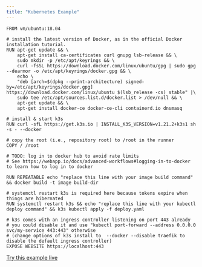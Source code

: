 ```yaml
---
title: "Kubernetes Example"
---
```


```docker Layerfile
FROM vm/ubuntu:18.04

# install the latest version of Docker, as in the official Docker installation tutorial.
RUN apt-get update && \
    apt-get install ca-certificates curl gnupg lsb-release && \
    sudo mkdir -p /etc/apt/keyrings && \
    curl -fsSL https://download.docker.com/linux/ubuntu/gpg | sudo gpg --dearmor -o /etc/apt/keyrings/docker.gpg && \
    echo \
    "deb [arch=$(dpkg --print-architecture) signed-by=/etc/apt/keyrings/docker.gpg] https://download.docker.com/linux/ubuntu $(lsb_release -cs) stable" |\
    sudo tee /etc/apt/sources.list.d/docker.list > /dev/null && \
    apt-get update && \
    apt-get install docker-ce docker-ce-cli containerd.io dnsmasq

# install & start k3s
RUN curl -sfL https://get.k3s.io | INSTALL_K3S_VERSION=v1.21.2+k3s1 sh -s - --docker

# copy the root (i.e., repository root) to /root in the runner
COPY / /root

# TODO: log in to docker hub to avoid rate limits
# See https://webapp.io/docs/advanced-workflows#logging-in-to-docker to learn how to log in to docker

RUN REPEATABLE echo "replace this line with your image build command" && docker build -t image build-dir

# systemctl restart k3s is required here because tokens expire when things are hibernated
RUN systemctl restart k3s && echo "replace this line with your kubectl deploy command" && k3s kubectl apply -f deploy.yaml

# k3s comes with an ingress controller listening on port 443 already
# you could disable it and use "kubectl port-forward --address 0.0.0.0 svc/my-service 443:443" otherwise
# (change options of k3s install to  --docker --disable traefik to disable the default ingress controller)
EXPOSE WEBSITE https://localhost:443
```

[Try this example live](/sign-up)
